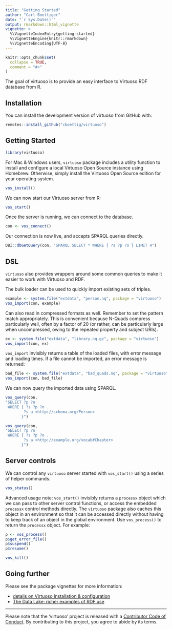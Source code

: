 ```yaml
---
title: "Getting Started"
author: "Carl Boettiger"
date: "`r Sys.Date()`"
output: rmarkdown::html_vignette
vignette: >
  %\VignetteIndexEntry{getting-started}
  %\VignetteEngine{knitr::rmarkdown}
  %\VignetteEncoding{UTF-8}
---
```


```r
knitr::opts_chunk$set(
  collapse = TRUE,
  comment = "#>"
)
```


The goal of virtuoso is to provide an easy interface to Virtuoso RDF database from R. 

## Installation

You can install the development version of virtuoso from GitHub with:

``` r
remotes::install_github("cboettig/virtuoso")
```

## Getting Started

```r
library(virtuoso)
```

For Mac & Windows users, `virtuoso` package includes a utility function to install and configure a local Virtuoso Open Source instance using Homebrew.  Otherwise, simply install the Virtuoso Open Source edition for your operating system. 


```r
vos_install()
```

We can now start our Virtuoso server from R:

```r
vos_start()
```



 Once the server is running, we can connect to the database.

```r
con <- vos_connect()
```

Our connection is now live, and accepts SPARQL queries directly.  

```r
DBI::dbGetQuery(con, "SPARQL SELECT * WHERE { ?s ?p ?o } LIMIT 4")
```

## DSL

`virtuoso` also provides wrappers around some common queries to make it easier to work with Virtuoso and RDF.

The bulk loader can be used to quickly import existing sets of triples. 

```r
example <- system.file("extdata", "person.nq", package = "virtuoso")
vos_import(con, example)
```

Can also read in compressed formats as well.  Remember to set the pattern match appropriately.  This is convenient because N-Quads compress particularly well, often by a factor of 20 (or rather, can be particularly large when uncompressed, owing to the repeated property and subject URIs).  

```r
ex <- system.file("extdata", "library.nq.gz", package = "virtuoso")
vos_import(con, ex)
```

`vos_import` invisibly returns a table of the loaded files, with error message and loading times.  If a file cannot be imported, an error message is returned:

```r
bad_file <- system.file("extdata", "bad_quads.nq", package = "virtuoso")
vos_import(con, bad_file)
```

 
We can now query the imported data using SPARQL.  

```r
vos_query(con, 
"SELECT ?p ?o 
 WHERE { ?s ?p ?o .
        ?s a <http://schema.org/Person>
       }")
```

```r
vos_query(con, 
"SELECT ?p ?o 
 WHERE { ?s ?p ?o .
        ?s a <http://example.org/vocab#Chapter>
       }")
```


## Server controls

We can control any `virtuoso` server started with `vos_start()` using a series of helper commands.  

```r
vos_status()
```

Advanced usage note: `vos_start()` invisibly returns a `processx` object which we can pass to other server control functions, or access the embedded `processx` control methods directly.  The `virtuoso` package also caches this object in an environment so that it can be accessed directly without having to keep track of an object in the global environment. Use `vos_process()` to return the `processx` object.  For example:

```r
p <- vos_process()
p$get_error_file()
p$suspend()
p$resume()
```

```r
vos_kill()
```

## Going further

Please see the package vignettes for more information:

- [details on Virtuoso Installation & configuration](https://cboettig.github.io/virtuoso/articles/installation.html)
- [The Data Lake: richer examples of RDF use](https://cboettig.github.io/virtuoso/articles/articles/datalake.html)

---

Please note that the 'virtuoso' project is released with a [Contributor Code of Conduct](CODE_OF_CONDUCT.md). By contributing to this project, you agree to abide by its terms.
